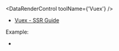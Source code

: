 
<DataRenderControl toolName={'Vuex'} />

- [Vuex - SSR Guide](https://ssr.vuejs.org/guide/data.html#data-store)

<DataPassToClient toolType="data-store" />

Example:
- <RepoLink path="/examples/vuex/" />
